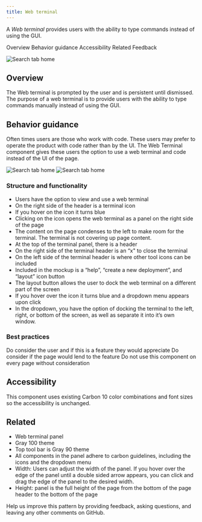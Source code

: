 ```yaml
---
title: Web terminal
---
```


<PageDescription>

A _Web terminal_ provides users with the ability to type commands instead of using the GUI.

</PageDescription>

<AnchorLinks>
  <AnchorLink>Overview</AnchorLink>
  <AnchorLink>Behavior guidance</AnchorLink>
  <AnchorLink>Accessibility</AnchorLink>
  <AnchorLink>Related</AnchorLink>
  <AnchorLink>Feedback</AnchorLink>
</AnchorLinks>

![Search tab home](images/WebTerminal-connection.jpg)

## Overview

The Web terminal is prompted by the user and is persistent until dismissed. The purpose of a web terminal is to provide users with the ability to type commands manually instead of using the GUI.

## Behavior guidance

Often times users are those who work with code. These users may prefer to operate the product with code rather than by the UI. The Web Terminal component gives these users the option to use a web terminal and code instead of the UI of the page.

![Search tab home](images/ConnectionSuccessful.jpg)
![Search tab home](images/WebTerminalTyping.jpg)

### Structure and functionality 

- Users have the option to view and use a web terminal
- On the right side of the header is a terminal icon
- If you hover on the icon it turns blue
- Clicking on the icon opens the web terminal as a panel on the right side of the page
- The content on the page condenses to the left to make room for the terminal. The terminal is not covering up page content.
- At the top of the terminal panel, there is a header
- On the right side of the terminal header is an “x" to close the terminal
- On the left side of the terminal header is where other tool icons can be included
- Included in the mockup is a “help”, “create a new deployment”, and “layout” icon button
- The layout button allows the user to dock the web terminal on a different part of the screen
- If you hover over the icon it turns blue and a dropdown menu appears upon click
- In the dropdown, you have the option of docking the terminal to the left, right, or bottom of the screen, as well as separate it into it’s own window.


### Best practices

Do consider the user and if this is a feature they would appreciate
Do consider if the page would lend to the feature
Do not use this component on every page without consideration

## Accessibility

This component uses existing Carbon 10 color combinations and font sizes so the accessibility is unchanged.

## Related

- Web terminal panel
- Gray 100 theme
- Top tool bar is Gray 90 theme
- All components in the panel adhere to carbon guidelines, including the icons and the dropdown menu
- Width: Users can adjust the width of the panel. If you hover over the edge of the panel until a double sided arrow appears, you can click and drag the edge of the panel to the desired width.
- Height: panel is the full height of the page from the bottom of the page header to the bottom of the page


Help us improve this pattern by providing feedback, asking questions, and leaving any other comments on GitHub.
